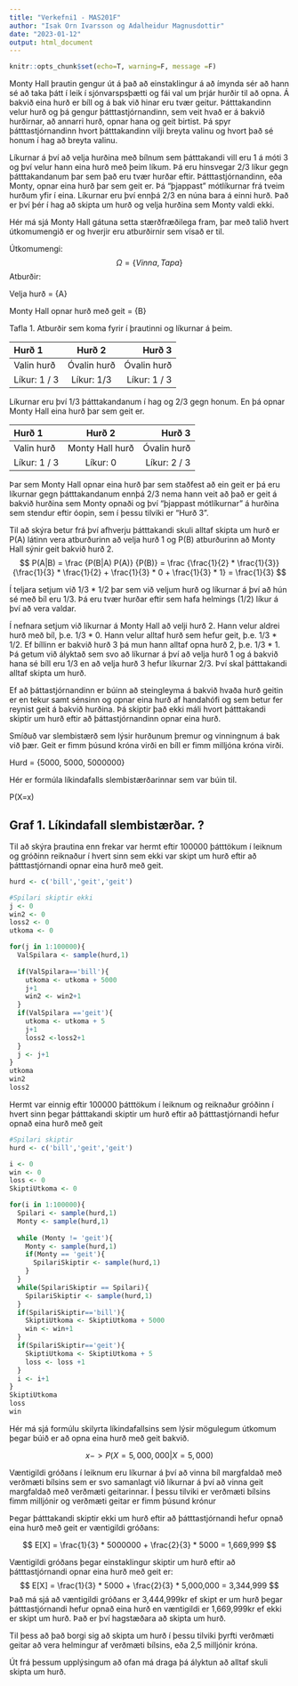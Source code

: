 ```yaml
---
title: "Verkefni1 - MAS201F"
author: "Isak Orn Ivarsson og Adalheidur Magnusdottir"
date: "2023-01-12"
output: html_document
---
```

```r
knitr::opts_chunk$set(echo=T, warning=F, message =F)
```


Monty Hall þrautin gengur út á það að einstaklingur á að ímynda sér að hann sé að taka þátt í leik í sjónvarspsþætti og fái val um þrjár hurðir til að opna. Á bakvið eina hurð er bíll og á bak við hinar eru tvær geitur. Þátttakandinn velur hurð og þá gengur þátttastjórnandinn, sem veit hvað er á bakvið hurðirnar, að annarri hurð, opnar hana og geit birtist. Þá spyr þátttastjórnandinn hvort þátttakandinn vilji breyta valinu og hvort það sé honum í hag að breyta valinu. 

  Líkurnar á því að velja hurðina með bílnum sem þátttakandi vill eru 1 á móti 3 og því velur hann eina hurð með þeim líkum. Þá eru hinsvegar 2/3 líkur gegn þátttakandanum þar sem það eru tvær hurðar eftir. Þátttastjórnandinn, eða Monty, opnar eina hurð þar sem geit er. Þá "þjappast" mótlíkurnar frá tveim hurðum yfir í eina. Líkurnar eru því ennþá 2/3 en núna bara á einni hurð. Það er því þér í hag að skipta um hurð og velja hurðina sem Monty valdi ekki.


Hér má sjá Monty Hall gátuna setta stærðfræðilega fram, þar með talið  hvert útkomumengið er og hverjir eru atburðirnir sem vísað er til.

Útkomumengi:
$$
\Omega = \{Vinna, Tapa\}
$$
Atburðir:

Velja hurð = {A}

Monty Hall opnar hurð með geit = {B}


Tafla 1. Atburðir sem koma fyrir í þrautinni og líkurnar á þeim.

| Hurð 1        | Hurð 2          | Hurð 3        |
| :---          |    :----:       |  ---:         |
| Valin hurð    |  Óvalin hurð    | Óvalin hurð    |
| Líkur: 1 / 3  |  Líkur: 1/3     | Líkur: 1 / 3  |

Líkurnar eru því 1/3 þátttakandanum í hag og 2/3 gegn honum. En þá opnar Monty Hall eina hurð þar sem geit er.

| Hurð 1        | Hurð 2          | Hurð 3        |
| :---          |    :----:       |  ---:         |
| Valin hurð    | Monty Hall hurð | Óvalin hurð   |
| Líkur: 1 / 3  | Líkur: 0        | Líkur: 2 / 3  |

Þar sem Monty Hall opnar eina hurð þar sem staðfest að ein geit er þá eru líkurnar gegn þátttakandanum ennþá 2/3 nema hann veit að það er geit á bakvið hurðina sem Monty opnaði og því "þjappast mótlíkurnar" á hurðina sem stendur eftir óopin, sem í þessu tilviki er "Hurð 3".

Til að skýra betur frá því afhverju þátttakandi skuli alltaf skipta um hurð er P(A) látinn vera atburðurinn að velja hurð 1 og P(B) atburðurinn að Monty Hall sýnir geit bakvið hurð 2. 
$$
P(A|B) = \frac
  {P(B|A) P(A)} 
  {P(B)}
=
\frac
  {\frac{1}{2} * \frac{1}{3}}
  {\frac{1}{3} * \frac{1}{2} +
  \frac{1}{3} * 0 
  + \frac{1}{3} * 1}
=
\frac{1}{3}
$$

Í teljara setjum við 1/3 * 1/2 þar sem við veljum hurð og líkurnar á því að hún sé með bíl eru 1/3. Þá eru tvær hurðar eftir sem hafa helmings (1/2) líkur á því að vera valdar. 

  Í nefnara setjum við líkurnar á Monty Hall að velji hurð 2. Hann velur aldrei hurð með bíl, þ.e. 1/3 * 0. Hann velur alltaf hurð sem hefur geit, þ.e. 1/3 * 1/2. Ef bíllinn er bakvið hurð 3 þá mun hann alltaf opna hurð 2, þ.e. 1/3 * 1. Þá getum við ályktað sem svo að líkurnar á því að velja hurð 1 og á bakvið hana sé bíll eru 1/3 en að velja hurð 3 hefur líkurnar 2/3. Því skal þátttakandi alltaf skipta um hurð. 

Ef að þáttastjórnandinn er búinn að steingleyma á bakvið hvaða hurð geitin er en tekur samt sénsinn og opnar eina hurð af handahófi og sem betur fer reynist geit á bakvið hurðina. Þá skiptir það ekki máli hvort þátttakandi skiptir um hurð eftir að þáttastjórnandinn opnar eina hurð.


Smíðuð var slembistærð sem lýsir hurðunum þremur og vinningnum á bak við þær. Geit er fimm þúsund króna virði en bíll er fimm milljóna króna virði.

Hurd = {5000, 5000, 5000000}

Hér er formúla líkindafalls slembistærðarinnar sem var búin til.

P(X=x)

## Graf 1. Líkindafall slembistærðar. ?

Til að skýra þrautina enn frekar var hermt eftir 100000 þátttökum í leiknum og gróðinn reiknaður í hvert sinn sem ekki var skipt um hurð eftir að þátttastjórnandi opnar eina hurð með geit.


```r

hurd <- c('bill','geit','geit')

#Spilari skiptir ekki
j <- 0
win2 <- 0
loss2 <- 0
utkoma <- 0

for(j in 1:100000){
  ValSpilara <- sample(hurd,1)
  
  if(ValSpilara=='bill'){
    utkoma <- utkoma + 5000
    j+1
    win2 <- win2+1
  }
  if(ValSpilara =='geit'){
    utkoma <- utkoma + 5
    j+1
    loss2 <-loss2+1
  }
  j <- j+1
}
utkoma
win2
loss2
```

Hermt var einnig eftir 100000 þátttökum í leiknum og reiknaður gróðinn í hvert sinn þegar þátttakandi skiptir um hurð eftir að þátttastjórnandi hefur opnað eina hurð með geit
```r
#Spilari skiptir
hurd <- c('bill','geit','geit')

i <- 0
win <- 0
loss <- 0
SkiptiUtkoma <- 0

for(i in 1:100000){
  Spilari <- sample(hurd,1)
  Monty <- sample(hurd,1)
  
  while (Monty != 'geit'){
    Monty <- sample(hurd,1)
    if(Monty == 'geit'){
      SpilariSkiptir <- sample(hurd,1)
    }
  }
  while(SpilariSkiptir == Spilari){
    SpilariSkiptir <- sample(hurd,1)
  }
  if(SpilariSkiptir=='bill'){
    SkiptiUtkoma <- SkiptiUtkoma + 5000
    win <- win+1
  }
  if(SpilariSkiptir=='geit'){
    SkiptiUtkoma <- SkiptiUtkoma + 5
    loss <- loss +1
  }
  i <- i+1
}
SkiptiUtkoma
loss
win
```

Hér má sjá formúlu skilyrta líkindafallsins sem lýsir mögulegum útkomum þegar búið er að opna eina hurð með geit bakvið.

$$
x -> P(X = 5,000,000 | X = 5,000)
$$



Væntigildi gróðans í leiknum eru líkurnar á því að vinna bíl margfaldað með verðmæti bílsins sem er svo samanlagt við líkurnar á því að vinna geit margfaldað með verðmæti geitarinnar. Í þessu tilviki er verðmæti bílsins fimm milljónir og verðmæti geitar er fimm þúsund krónur

Þegar þátttakandi skiptir ekki um hurð eftir að þátttastjórnandi hefur opnað eina hurð með geit er væntigildi gróðans: 

$$
E[X] = \frac{1}{3} * 5000000 + \frac{2}{3} * 5000
     = 1,669,999
$$

Væntigildi gróðans þegar einstaklingur skiptir um hurð eftir að þátttastjórnandi opnar eina hurð með geit er:
$$
E[X] = \frac{1}{3} * 5000 + \frac{2}{3} * 5,000,000
     = 3,344,999
$$
Það má sjá að væntigildi gróðans er 3,444,999kr ef skipt er um hurð þegar þátttastjórnandi hefur opnað eina hurð en væntigildi er 1,669,999kr ef ekki er skipt um hurð. Það er því hagstæðara að skipta um hurð. 

Til þess að það borgi sig að skipta um hurð í þessu tilviki þyrfti verðmæti geitar að vera helmingur af verðmæti bílsins, eða 2,5 milljónir króna. 

Út frá þessum upplýsingum að ofan má draga þá ályktun að alltaf skuli skipta um hurð. 

